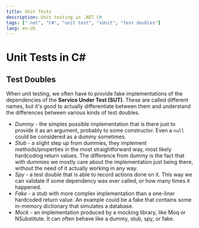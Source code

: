 ```yaml
---
title: Unit Tests
description: Unit testing in .NET C#
tags: [".net", "C#", "unit test", "xUnit", "test doubles"]
lang: en-US
---
```


# Unit Tests in C#

## Test Doubles

When unit testing, we often have to provide fake implementations of the
dependencies of the **Service Under Test (SUT)**. These are called different
names, but it's good to actually differentiate between them and understand the
differences between various kinds of test doubles.

- *Dummy* - the simples possible implementation that is there just to provide it
  as an argument, probably to some constructor. Even a `null` could be
  considered as a dummy sometimes.
- *Stub* - a slight step up from dummies, they implement methods/properties in
  the most straightforward way, most likely hardcoding return values.
  The difference from dummy is the fact that with dummies we mostly care about the implementation just being there, without the need of it actually working in any way.
- *Spy* - a test double that is able to record actions done on it. This way we can validate if some dependency was ever called, or how many times it happened.
- *Fake* - a stub with more complex implementation than a one-liner hardcoded return value. An example could be a fake that contains some in-memory dictionary that simulates a database.
- *Mock* - an implementation produced by a mocking library, like Moq or
  NSubstitute. It can often behave like a dummy, stub, spy, or fake.

